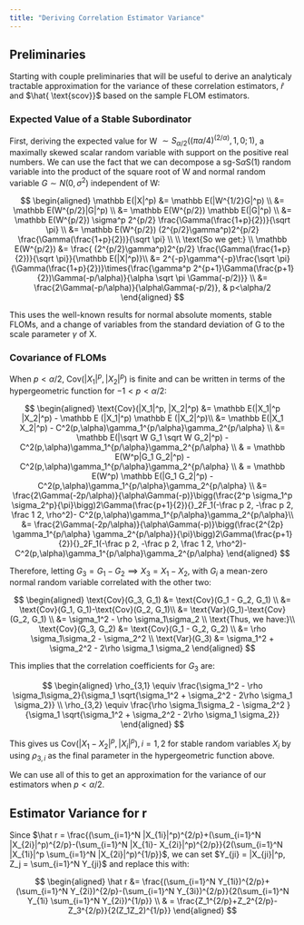 ```yaml
---
title: "Deriving Correlation Estimator Variance"
---
```


## Preliminaries

Starting with couple preliminaries that will be useful to derive an analyticaly tractable approximation for the variance of these correlation estimators, $\hat r$ and $\hat{ \text{scov}}$ based on the sample FLOM estimators.

### Expected Value of a Stable Subordinator

First, deriving the expected value for W $\sim S_{\alpha/2}((\pi \alpha/4)^{(2/\alpha)},1, 0;1)$, a maximally skewed scalar random variable with support on the positive real numbers. We can use the fact that we can decompose a sg-S$\alpha$S(1) random variable into the product of the square root of W and normal random variable $G \sim N(0,\sigma^2)$ independent of W:

$$
\begin{aligned}
\mathbb E(|X|^p) &= \mathbb E(|W^{1/2}G|^p) \\
&= \mathbb E(W^{p/2}|G|^p) \\
&= \mathbb E(W^{p/2}) \mathbb E(|G|^p) \\
&= \mathbb E(W^{p/2}) \sigma^p 2^{p/2} \frac{\Gamma(\frac{1+p}{2})}{\sqrt \pi} \\
&= \mathbb E(W^{p/2}) (2^{p/2}\gamma^p)2^{p/2} \frac{\Gamma(\frac{1+p}{2})}{\sqrt \pi} \\
\\ \text{So we get:} \\
\mathbb E(W^{p/2}) &= \frac{ (2^{p/2}\gamma^p)2^{p/2} \frac{\Gamma(\frac{1+p}{2})}{\sqrt \pi}}{\mathbb E(|X|^p)}\\
&=  2^{-p}\gamma^{-p}\frac{\sqrt \pi}{\Gamma(\frac{1+p}{2})}\times{\frac{\gamma^p 2^{p+1}\Gamma(\frac{p+1}{2})\Gamma(-p/\alpha)}{\alpha \sqrt \pi \Gamma(-p/2)}} \\
&= \frac{2\Gamma(-p/\alpha)}{\alpha\Gamma(-p/2)}, & p<\alpha/2
\end{aligned}
$$

This uses the well-known results for normal absolute moments, stable FLOMs, and a change of variables from the standard deviation of G to the scale parameter $\gamma$ of X.

### Covariance of FLOMs

When $p<\alpha/2$, $\text{Cov}(|X_1|^p, |X_2|^p)$ is finite and can be written in terms of the hypergeometric function for $-1<p<\alpha/2$:

$$
\begin{aligned}
\text{Cov}(|X_1|^p, |X_2|^p) &= \mathbb E(|X_1|^p |X_2|^p) - \mathbb E (|X_1|^p) \mathbb E (|X_2|^p)\\
&= \mathbb E(|X_1 X_2|^p) - C^2(p,\alpha)\gamma_1^{p/\alpha}\gamma_2^{p/\alpha} \\
&= \mathbb E(|\sqrt W G_1 \sqrt W G_2|^p) - C^2(p,\alpha)\gamma_1^{p/\alpha}\gamma_2^{p/\alpha} \\
& = \mathbb E(W^p|G_1 G_2|^p) - C^2(p,\alpha)\gamma_1^{p/\alpha}\gamma_2^{p/\alpha} \\
& = \mathbb E(W^p) \mathbb E(|G_1 G_2|^p) - C^2(p,\alpha)\gamma_1^{p/\alpha}\gamma_2^{p/\alpha} \\
&= \frac{2\Gamma(-2p/\alpha)}{\alpha\Gamma(-p)}\bigg(\frac{2^p \sigma_1^p \sigma_2^p}{\pi}\bigg)2\Gamma(\frac{p+1}{2}){}_2F_1(-\frac p 2, -\frac p 2, \frac 1 2, \rho^2)- C^2(p,\alpha)\gamma_1^{p/\alpha}\gamma_2^{p/\alpha}\\
&= \frac{2\Gamma(-2p/\alpha)}{\alpha\Gamma(-p)}\bigg(\frac{2^{2p} \gamma_1^{p/\alpha} \gamma_2^{p/\alpha}}{\pi}\bigg)2\Gamma(\frac{p+1}{2}){}_2F_1(-\frac p 2, -\frac p 2, \frac 1 2, \rho^2)- C^2(p,\alpha)\gamma_1^{p/\alpha}\gamma_2^{p/\alpha}
\end{aligned}
$$

Therefore, letting $G_3 = G_1-G_2 \implies X_3 = X_1-X_2$, with $G_i$  a mean-zero normal random variable correlated with the other two:

$$
\begin{aligned}
 \text{Cov}(G_3, G_1) &= \text{Cov}(G_1 - G_2, G_1)  \\
&= \text{Cov}(G_1, G_1)-\text{Cov}(G_2, G_1)\\
&= \text{Var}(G_1)-\text{Cov}(G_2, G_1) \\ 
&= \sigma_1^2 - \rho \sigma_1\sigma_2 \\
\text{Thus, we have:}\\
\text{Cov}(G_3, G_2) &= \text{Cov}(G_1 - G_2, G_2) \\
&= \rho \sigma_1\sigma_2 - \sigma_2^2 \\
\text{Var}(G_3) &= \sigma_1^2 + \sigma_2^2 - 2\rho \sigma_1 \sigma_2
\end{aligned}
$$

This implies that the correlation coefficients for $G_3$ are:

$$
\begin{aligned}
\rho_{3,1} \equiv \frac{\sigma_1^2 - \rho \sigma_1\sigma_2}{\sigma_1 \sqrt{\sigma_1^2 + \sigma_2^2 - 2\rho \sigma_1 \sigma_2}} \\
\rho_{3,2} \equiv \frac{\rho \sigma_1\sigma_2 - \sigma_2^2 }{\sigma_1 \sqrt{\sigma_1^2 + \sigma_2^2 - 2\rho \sigma_1 \sigma_2}}
\end{aligned}
$$

This gives us $\text{Cov}(|X_1-X_2|^p, |X_i|^p), i=1,2$ for stable random variables $X_i$ by using $\rho_{3,i}$ as the final parameter in the hypergeometric function above.

We can use all of this to get an approximation for the variance of our estimators when $p<\alpha/2$.

## Estimator Variance for r

Since $\hat r = \frac{(\sum_{i=1}^N |X_{1i}|^p)^{2/p}+(\sum_{i=1}^N |X_{2i}|^p)^{2/p}-(\sum_{i=1}^N |X_{1i}- X_{2i}|^p)^{2/p}}{2(\sum_{i=1}^N |X_{1i}|^p \sum_{i=1}^N |X_{2i}|^p)^{1/p}}$, we can set $Y_{ji} = |X_{ji}|^p, Z_j = \sum_{i=1}^N Y_{ji}$ and replace this with:

$$
\begin{aligned}
\hat r &= \frac{(\sum_{i=1}^N Y_{1i})^{2/p}+(\sum_{i=1}^N Y_{2i})^{2/p}-(\sum_{i=1}^N Y_{3i})^{2/p}}{2(\sum_{i=1}^N Y_{1i} \sum_{i=1}^N Y_{2i})^{1/p}} \\
& = \frac{Z_1^{2/p}+Z_2^{2/p}-Z_3^{2/p}}{2(Z_1Z_2)^{1/p}}
\end{aligned}
$$